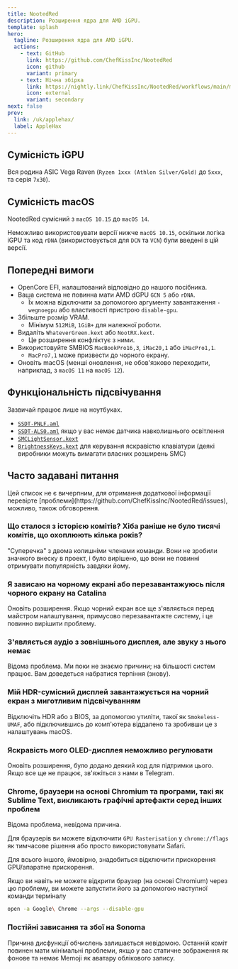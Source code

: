 ---
title: NootedRed
description: Розширення ядра для AMD iGPU.
template: splash
hero:
  tagline: Розширення ядра для AMD iGPU.
  actions:
    - text: GitHub
      link: https://github.com/ChefKissInc/NootedRed
      icon: github
      variant: primary
    - text: Нічна збірка
      link: https://nightly.link/ChefKissInc/NootedRed/workflows/main/master/Artifacts.zip
      icon: external
      variant: secondary
next: false
prev:
  link: /uk/applehax/
  label: AppleHax
---


## Сумісність iGPU

Вся родина ASIC Vega Raven (`Ryzen 1xxx (Athlon Silver/Gold)` до `5xxx`, та серія `7x30`).

## Сумісність macOS

NootedRed сумісний з `macOS 10.15` до `macOS 14`.

Неможливо використовувати версії нижче `macOS 10.15`, оскільки логіка iGPU та код `rDNA` (використовується для `DCN` та `VCN`) були введені в цій версії.

## Попередні вимоги

- OpenCore EFI, налаштований відповідно до нашого посібника.
- Ваша система не повинна мати AMD dGPU `GCN 5` або `rDNA`.
  - Їх можна відключити за допомогою аргументу завантаження `-wegnoegpu` або властивості пристрою `disable-gpu`.
- Збільште розмір VRAM.
  - Мінімум `512MiB`, `1GiB+` для належної роботи.
- Видаліть `WhateverGreen.kext` або `NootRX.kext`.
  - Це розширення конфліктує з ними.
- Використовуйте SMBIOS `MacBookPro16,3`, `iMac20,1` або `iMacPro1,1`.
  - `MacPro7,1` може призвести до чорного екрану.
- Оновіть macOS (менші оновлення, не обов'язково переходити, наприклад, з `macOS 11` на `macOS 12`).

## Функціональність підсвічування

Зазвичай працює лише на ноутбуках.

- [`SSDT-PNLF.aml`](/Extras/SSDTs/SSDT-PNLF.aml)
- [`SSDT-ALS0.aml`](/Extras/SSDTs/SSDT-ALS0.aml) якщо у вас немає датчика навколишнього освітлення
- [`SMCLightSensor.kext`](https://github.com/Acidanthera/VirtualSMC)
- [`BrightnessKeys.kext`](https://github.com/Acidanthera/BrightnessKeys) для керування яскравістю клавіатури (деякі виробники можуть вимагати власних розширень SMC)

## Часто задавані питання

<Aside type="danger">
Цей список не є вичерпним, для отримання додаткової інформації перевірте [проблеми](https://github.com/ChefKissInc/NootedRed/issues), можливо, також обговорення.
</Aside>

### Що сталося з історією комітів? Хіба раніше не було тисячі комітів, що охоплюють кілька років?

"Суперечка" з двома колишніми членами команди. Вони не зробили значного внеску в проект, і було вирішено, що вони не повинні отримувати популярність завдяки йому.

### Я зависаю на чорному екрані або перезавантажуюсь після чорного екрану на Catalina

Оновіть розширення. Якщо чорний екран все ще з'являється перед майстром налаштування, примусово перезавантажте систему, і це повинно вирішити проблему.

### З'являється аудіо з зовнішнього дисплея, але звуку з нього немає

Відома проблема. Ми поки не знаємо причини; на більшості систем працює. Вам доведеться набратися терпіння (знову).

### Мій HDR-сумісний дисплей завантажується на чорний екран з миготливим підсвічуванням

Відключіть HDR або з BIOS, за допомогою утиліти, такої як `Smokeless-UMAF`, або підключившись до комп'ютера віддалено та зробивши це з налаштувань macOS.

### Яскравість мого OLED-дисплея неможливо регулювати

Оновіть розширення, було додано деякий код для підтримки цього. Якщо все ще не працює, зв'яжіться з нами в Telegram.

### Chrome, браузери на основі Chromium та програми, такі як Sublime Text, викликають графічні артефакти серед інших проблем

Відома проблема, невідома причина.

Для браузерів ви можете відключити `GPU Rasterisation` у `chrome://flags` як тимчасове рішення або просто використовувати Safari.

Для всього іншого, ймовірно, знадобиться відключити прискорення GPU/апаратне прискорення.

Якщо ви навіть не можете відкрити браузер (на основі Chromium) через цю проблему, ви можете запустити його за допомогою наступної команди терміналу

```sh
open -a Google\ Chrome --args --disable-gpu
```

### Постійні зависання та збої на Sonoma

Причина дисфункції обчислень залишається невідомою. Останній коміт повинен мати мінімальні проблеми, якщо у вас статичне зображення як фонове та немає Memoji як аватару облікового запису.
